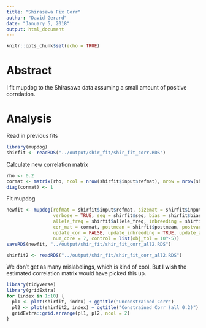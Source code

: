 ```yaml
---
title: "Shirasawa Fix Corr"
author: "David Gerard"
date: "January 5, 2018"
output: html_document
---
```


```r
knitr::opts_chunk$set(echo = TRUE)
```

# Abstract

I fit mupdog to the Shirasawa data assuming a small amount of positive correlation.

# Analysis

Read in previous fits
```r
library(mupdog)
shirfit <- readRDS("../output/shir_fit/shir_fit_corr.RDS")
```

Calculate new correlation matrix
```r
rho <- 0.2
cormat <- matrix(rho, ncol = nrow(shirfit$input$refmat), nrow = nrow(shirfit$input$refmat))
diag(cormat) <- 1
```

Fit mupdog
```r
newfit <- mupdog(refmat = shirfit$input$refmat, sizemat = shirfit$input$sizemat, ploidy = shirfit$input$ploidy, 
                 verbose = TRUE, seq = shirfit$seq, bias = shirfit$bias, od = shirfit$od, 
                 allele_freq = shirfit$allele_freq, inbreeding = shirfit$inbreeding, 
                 cor_mat = cormat, postmean = shirfit$postmean, postvar = shirfit$postvar, 
                 update_cor = FALSE, update_inbreeding = TRUE, update_allele_freq = TRUE, 
                 num_core = 7, control = list(obj_tol = 10^-5))
saveRDS(newfit, "../output/shir_fit/shir_fit_corr_all2.RDS")
```

```r
shirfit2 <- readRDS("../output/shir_fit/shir_fit_corr_all2.RDS")
```

We don't get as many mislabelings, which is kind of cool. But I wish the estimated correlation matrix would have picked this up.
```r
library(tidyverse)
library(gridExtra)
for (index in 1:10) {
  pl1 <- plot(shirfit, index) + ggtitle("Unconstrained Corr")
  pl2 <- plot(shirfit2, index) + ggtitle("Constrained Corr (all 0.2)")
  gridExtra::grid.arrange(pl1, pl2, ncol = 2)
}
```


